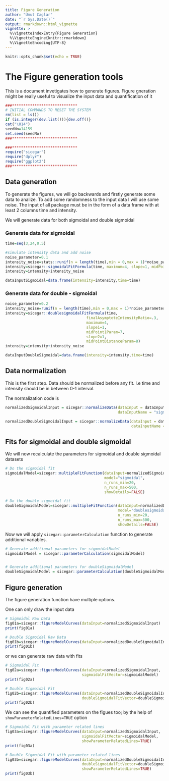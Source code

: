 ```yaml
---
title: Figure Generation
author: "Umut Caglar"
date: "`r Sys.Date()`"
output: rmarkdown::html_vignette
vignette: >
  %\VignetteIndexEntry{Figure Generation}
  %\VignetteEngine{knitr::rmarkdown}
  %\VignetteEncoding{UTF-8}
---
```

  
```r
knitr::opts_chunk$set(echo = TRUE)
```
  
# The Figure generation tools
This is a document invetigates how to generate figures. Figure gneration might be really useful to visualize the input data and quantification of it
  
  
```r

###*****************************
# INITIAL COMMANDS TO RESET THE SYSTEM
rm(list = ls())
if (is.integer(dev.list())){dev.off()}
cat("\014")
seedNo=14159
set.seed(seedNo)
###*****************************

###*****************************
require("sicegar")
require("dplyr")
require("ggplot2")
###*****************************
```

## Data generation
To generate the figures, we will go backwards and firstly generate some data to analize. To add some randomness to the input data I will use some noise. The input of all package must be in the form of a data frame with at least 2 columns time and intensity. 

We will generate data for both sigmoidal and double sigmoidal 

### Generate data for sigmoidal
```r
time=seq(3,24,0.5)

#simulate intensity data and add noise
noise_parameter=0.1
intensity_noise=stats::runif(n = length(time),min = 0,max = 1)*noise_parameter
intensity=sicegar::sigmoidalFitFormula(time, maximum=4, slope=1, midPoint=8)
intensity=intensity+intensity_noise

dataInputSigmoidal=data.frame(intensity=intensity,time=time)
```


### Generate data for double - sigmoidal
```r
noise_parameter=0.2
intensity_noise=runif(n = length(time),min = 0,max = 1)*noise_parameter
intensity=sicegar::doublesigmoidalFitFormula(time,
                                    finalAsymptoteIntensityRatio=.3,
                                    maximum=4,
                                    slope1=1,
                                    midPoint1Param=7,
                                    slope2=1,
                                    midPointDistanceParam=8)
intensity=intensity+intensity_noise

dataInputDoubleSigmoidal=data.frame(intensity=intensity,time=time)
```

## Data normalization 

This is the first step. Data should be normalized before any fit. I.e time and intensity should be in between 0-1 interval. 

The normalization code is 

```r
normalizedSigmoidalInput = sicegar::normalizeData(dataInput = dataInputSigmoidal, 
                                                  dataInputName = "sigmoidalSample")

normalizedDoubleSigmoidalInput = sicegar::normalizeData(dataInput = dataInputDoubleSigmoidal, 
                                                        dataInputName = "doubleSigmoidalSample")
```


## Fits for sigmoidal and double sigmoidal

We will now recalculate the parameters for sigmoidal and double sigmoidal datasets

```r
# Do the sigmoidal fit
sigmoidalModel=sicegar::multipleFitFunction(dataInput=normalizedSigmoidalInput,
                                            model="sigmoidal",
                                            n_runs_min=20,
                                            n_runs_max=500,
                                            showDetails=FALSE)

# Do the double sigmoidal fit
doubleSigmoidalModel=sicegar::multipleFitFunction(dataInput=normalizedDoubleSigmoidalInput,
                                                  model="doublesigmoidal",
                                                  n_runs_min=20,
                                                  n_runs_max=500,
                                                  showDetails=FALSE)
```

Now we will apply `sicegar::parameterCalculation` function to generate additional variables.

```r
# Generate additional parameters for sigmoidalModel 
sigmoidalModel = sicegar::parameterCalculation(sigmoidalModel)


# Generate additional parameters for doubleSigmoidalModel
doubleSigmoidalModel = sicegar::parameterCalculation(doubleSigmoidalModel)
```


## Figure generation
The figure generation function have multiple options.

One can only draw the input data
```r
# Sigmoidal Raw Data
fig01a=sicegar::figureModelCurves(dataInput=normalizedSigmoidalInput)
print(fig01a)

# Double Sigmoidal Raw Data
fig01b=sicegar::figureModelCurves(dataInput=normalizedDoubleSigmoidalInput)
print(fig01b)
```

or we can generate raw data with fits


```r
# Sigmoidal Fit
fig02a=sicegar::figureModelCurves(dataInput=normalizedSigmoidalInput,
                                  sigmoidalFitVector=sigmoidalModel)
print(fig02a)

# Double Sigmoidal Fit
fig02b=sicegar::figureModelCurves(dataInput=normalizedDoubleSigmoidalInput,
                                  doubleSigmoidalFitVector=doubleSigmoidalModel)
print(fig02b)
```

We can see the quantified parameters on the figues too; by the help of `showParameterRelatedLines=TRUE` option

```r
# Sigmoidal Fit with parameter related lines
fig03a=sicegar::figureModelCurves(dataInput=normalizedSigmoidalInput,
                                  sigmoidalFitVector=sigmoidalModel,
                                  showParameterRelatedLines=TRUE)
print(fig03a)

# Double Sigmoidal Fit with parameter related lines
fig03b=sicegar::figureModelCurves(dataInput=normalizedDoubleSigmoidalInput,
                                  doubleSigmoidalFitVector=doubleSigmoidalModel,
                                  showParameterRelatedLines=TRUE)
print(fig03b)
```
